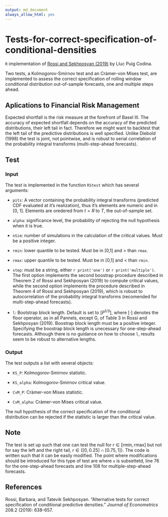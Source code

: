 ---
output: md_document
always_allow_html: yes
---

# Tests-for-correct-specification-of-conditional-densities

`R` implementation of [Rossi and Sekhposyan (2019)](https://doi.org/10.1016/j.jeconom.2018.07.008) by Lluc Puig Codina.

Two tests, a Kolmogorov-Smirnov test and an Cràmer-von Mises test, are implemented to assess the correct specification of rolling window conditional distribution out-of-sample forecasts, one and multiple steps ahead.


## Aplications to Financial Risk Management

Expected shortfall is the risk measure at the forefront of Basel III. The accuracy of expected shortfall depends on the accuracy of the predicted distributions, their left tail in fact. Therefore we might want to backtest that the left tail of the predictive distributions is well specified. Unlike Diebold (1998) the test is joint, not pointwise, and is robust to serial correlation of the probability integral transforms (multi-step-ahead forecasts).

## Test

### Input

The test is implemented in the function `RStest` which has several arguments:

- `pits`: A vector containing the probability integral transforms (predicted CDF evaluated at it's realization), thus it's elements are numeric and in [0, 1]. Elements are oredered from $t = R$ to $T$, the out-of-sample set.

- `alpha`: significance level, the probability of rejecting the null hypothesis when it is true.

- `nSim`: number of simulations in the calculation of the critical values. Must be a positive integer.

- `rmin`: lower quantile to be tested. Must be in [0,1] and > than `rmax`.

- `rmax`: upper quantile to be tested. Must be in [0,1] and < than `rmin`.

- `step`: must be a string, either `r print('one')` or `r print('multiple')`. The first option implements the second boostrap procedure described in Theorem 2 of Rossi and Sekhposyan (2019) to compute critical values, while the second option implements the procedure described in Theorem 4 of Rossi and Sekhposyan (2019), which is robust to autocorrelation of the probability integral transforms (recomended for multi-step-ahead forecasts).

- `l`: Bootstrap block length. Default is set to $[P^{1/3}]$, where $[\cdot]$ denotes the floor operator, as in all Pannels, except G, of Table 3 in Rossi and Sekhposyan (2019). Boostrap block length must be a positive integer. Specifying the boostrap block length is unecessary for one-step-ahead forecasts. Although there is no guidance on how to choose `l`, results seem to be robust to alternative lengths.

### Output

The test outputs a list with several objects:

- `KS_P`: Kolmogorov-Smirnov statistic.

- `KS_alpha`: Kolmogorov-Smirnov critical value.

- `CvM_P`: Cràmer-von Mises statistic.

- `CvM_alpha`: Cràmer-von Mises critical value.

The null hypothesis of the correct specification of the conditional distribution can be rejected if the statistic is larger than the critical value.

## Note

The test is set up such that one can test the null for $r \in [\text{rmin}, \text{rmax}]$  but not for say the left and the right tail, $r \in \{[0, 0.25] \cap [0.75, 1]\}$. The code is written such that it can be easily modified. The point where modifications should be introduced for this type of test are where `v` is subsettetd, line 76 for the one-step-ahead forecasts and line 108 for multiple-step-ahead forecasts.

## References

Rossi, Barbara, and Tatevik Sekhposyan. "Alternative tests for correct specification of conditional predictive densities." *Journal of Econometrics* 208.2 (2019): 638-657.
